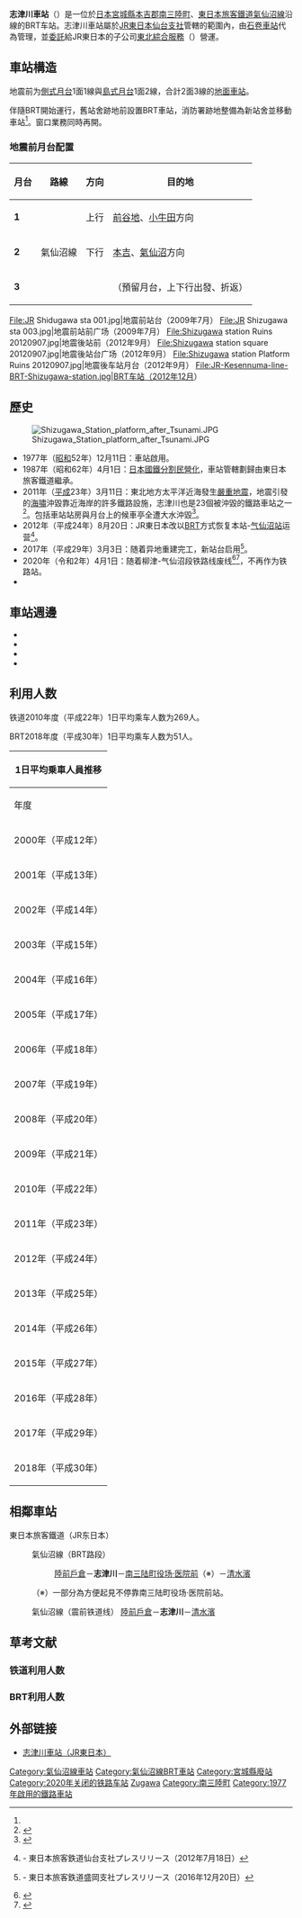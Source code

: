 {{NoteTA|1 = zh:志津川車站; zh-cn:志津川站; zh-tw:志津川車站; zh-hk:志津川站; }}
{{日本車站資訊
| 公司色 = green
| 文字色 = 
| 站名 = 志津川車站
| 圖片 = JR East BRT Shizugawa Station.jpg
| pxl = 275px
| 圖片說明 = BRT車站站房
| 日文原名 = 志津川
| 平假名 = しづがわ
| 羅馬拼音 = Shizugawa
| 副站名 = 
| 電報略號 = シワ
| 車站編號 = 
| 所屬公司 = [[File:JR_logo_(east).svg|22px]] [[東日本旅客鐵道|東日本旅客鐵道]]
| 所屬路線 = {{Color|#6600cc|■}}[[氣仙沼線|氣仙沼線]]
| 距離 = 33.7
| 起站 = [[前谷地車站|前谷地]]
| 前一站 = [[陸前戶倉車站|陸前戶倉]]
| 前一站距離 = 4.2
| 後一站距離 = 2.4
| 後一站 = [[南三陆町役场·医院前站|南三陆町役场·医院前]]
| 所在地 = [[宮城縣|宮城縣]][[本吉郡|本吉郡]][[南三陸町|南三陸町]]<br>志津川字中瀨町32-6號
| 車站構造 = 地面車站
| 月台配置 = 震前为2面3線
| 啟用年月日 = 1977年（[[昭和|昭和]]52年）12月11日
| 廢站年月日 = 
| 乘客人數 = 51
| 上下車人次 = 
| 統計年度 = 2018年
| 轉車 = 
| 備註 = [[業務委託車站|業務委託車站]]
| 全寬備註 = 
| name = 
| address = 
}}
'''志津川車站'''（{{jpn|j=志津川駅|hg=しづがわえき|rm=Shizugawa eki|f=y}}）是一位於[[日本|日本]][[宮城縣|宮城縣]][[本吉郡|本吉郡]][[南三陸町|南三陸町]]、[[東日本旅客鐵道|東日本旅客鐵道]][[氣仙沼線|氣仙沼線]]沿線的BRT车站。志津川車站屬於[[東日本旅客鐵道仙台支社|JR東日本仙台支社]]管轄的範圍內，由[[石卷車站|石卷車站]]代為管理，並[[業務委託車站|委託]]給JR東日本的子公司[[東北綜合服務|東北綜合服務]]（{{lang|ja|東北総合サービス}}）營運。

== 車站構造 ==
地震前为[[側式月台|側式月台]]1面1線與[[島式月台|島式月台]]1面2線，合計2面3線的[[地面車站|地面車站]]。

伴隨BRT開始運行，舊站舍跡地前設置BRT車站，消防署跡地整備為新站舍並移動車站<ref name="jrsendai20121126" />。窗口業務同時再開。

=== 地震前月台配置 ===
{| class=wikitable
|-
!月台!!路線!!方向!!目的地
|-
|'''1'''
|rowspan=3|{{Color|#6600cc|■}}氣仙沼線
|上行
|[[前谷地站|前谷地]]、[[小牛田站|小牛田]]方向
|-
|'''2'''
|下行
|[[本吉站_(日本)|本吉]]、[[氣仙沼站|氣仙沼]]方向
|-
|'''3'''
|
|（預留月台，上下行出發、折返）
|}
<gallery widths="200">
File:JR Shidugawa sta 001.jpg|地震前站台（2009年7月）
File:JR Shizugawa sta 003.jpg|地震前站前广场（2009年7月）
File:Shizugawa station Ruins 20120907.jpg|地震後站前（2012年9月）
File:Shizugawa station square 20120907.jpg|地震後站台广场（2012年9月）
File:Shizugawa station Platform Ruins 20120907.jpg|地震後车站月台（2012年9月）
File:JR-Kesennuma-line-BRT-Shizugawa-station.jpg|BRT车站（2012年12月）
</gallery>

== 歷史 ==
[[File:Shizugawa_Station_platform_after_Tsunami.JPG|thumb]]
*1977年（[[昭和|昭和]]52年）12月11日：車站啟用。
*1987年（昭和62年）4月1日：[[日本國鐵分割民營化|日本國鐵分割民營化]]，車站管轄劃歸由東日本旅客鐵道繼承。
* 2011年（[[平成|平成]]23年）3月11日：東北地方太平洋近海發生[[2011年日本東北地方太平洋近海地震|嚴重地震]]，地震引發的[[海嘯|海嘯]]沖毀靠近海岸的許多鐵路設施，志津川也是23個被沖毀的鐵路車站之一<ref>{{cite web |url=http://www.sankeibiz.jp/business/news/110401/bsd1104010801004-n1.htm |language=ja |title=<span lang="ja">【東日本大震災】ＪＲ東日本、太平洋沿岸の２３駅流失</span> |publisher=[[產經新聞社|產經新聞社]] |date=2011-04-01 |accessdate=2011-04-17 |deadurl=yes |archiveurl=https://web.archive.org/web/20110413050421/http://www.sankeibiz.jp/business/news/110401/bsd1104010801004-n1.htm |archivedate=2011-04-13 }}</ref>。包括車站站房與月台上的候車亭全遭大水沖毀<ref>{{cite web|url=http://mainichi.jp/select/jiken/graph/20110313/59.html |language=ja |title=<span lang="ja">東日本大震災＝３月１３日</span>（照片） |publisher=[[每日新聞|每日新聞]] |date=2011-03-13 |accessdate=2011-04-17 |archiveurl=https://archive.is/20120713123058/http://mainichi.jp/select/shakai/ |archivedate=2012-07-13 |deadurl=yes }}</ref>。
*2012年（平成24年）8月20日：JR東日本改以[[BRT|BRT]]方式恢复本站-[[氣仙沼車站|气仙沼站]]运营<ref>{{PDFlink|[https://web.archive.org/web/20130923093147/http://jr-sendai.com/wp-content/uploads/2012/08/press20120718-kesennumasen.pdf 気仙沼線における暫定的なサービス提供開始について]}} - 東日本旅客鉄道仙台支社プレスリリース（2012年7月18日）</ref>。
*2017年（平成29年）3月3日：随着{{Link-jp|南三陸さんさん商店街|南三陸さんさん商店街}}异地重建完工，新站台启用<ref name="jrmorioka20161220">{{PDFlink|[http://www.jr-morioka.com/cgi-bin/pdf/press/pdf_1482213955_1.pdf 気仙沼線BRT「志津川駅」移転のお知らせ]}} - 東日本旅客鉄道盛岡支社プレスリリース（2016年12月20日）</ref>。
*2020年（令和2年）4月1日：随着柳津-气仙沼段铁路线废线<ref>{{Cite press release|url=https://www.jreast.co.jp/press/2019/20200131_ho01.pdf|archiveurl=https://web.archive.org/web/20200204215535/https://www.jreast.co.jp/press/2019/20200131_ho01.pdf|format=PDF|language=ja|title=気仙沼線（柳津〜気仙沼間）及び大船渡線（気仙沼〜盛間）における鉄道事業の廃止の日の繰上げの届出について|publisher=東日本旅客鉄道|date=2020-01-31|accessdate=2020-02-06|archivedate=2020-02-04}}</ref><ref>{{Cite press release|url=https://wwwtb.mlit.go.jp/tohoku/sm/topics/td-haishitodoke0129.pdf|format=PDF|language=ja|title=鉄道事業の廃止の届出に係る廃止の日の繰上げについて|publisher=国土交通省東北運輸局|date=2020-01-29|accessdate=2020-02-06|archiveurl=https://web.archive.org/web/20200130104127/https://wwwtb.mlit.go.jp/tohoku/sm/topics/td-haishitodoke0129.pdf|archivedate=2020-01-30}}</ref>，不再作为铁路站。
*

== 車站週邊 ==

*{{Link-jp|宮城县志津川高等学校|宮城県志津川高等学校}}
*{{Link-jp|南三陸さんさん商店街|南三陸さんさん商店街}}
*{{Link-jp|国道45号|国道45号}}
*{{Link-jp|国道398号|国道398号}}

== 利用人数 ==
铁道2010年度（平成22年）1日平均乘车人数为269人。

BRT2018年度（平成30年）1日平均乘车人数为51人。
{| class="wikitable" style="margin: 1em 0.2em; text-align: center; font-size: 85%;"
|- style="background: #ddd;"
!colspan="4"|1日平均乗車人員推移
|-
!年度
!铁道
!BRT
!参考文献
|-
|2000年（平成12年）
|style="text-align:right;"|360
|rowspan="13" style="background-color:#ddd;"| 
|<ref group="鉄道">{{Cite web|url=http://www.jreast.co.jp/passenger/2000_04.html|title=各駅の乗車人員（2000年度）|publisher=東日本旅客鉄道|accessdate=2019-02-15|archive-url=https://web.archive.org/web/20190402072234/https://www.jreast.co.jp/passenger/2000_04.html|archive-date=2019-04-02|dead-url=yes}}</ref>
|-
|2001年（平成13年）
|style="text-align:right;"|340
|<ref group="鉄道">{{Cite web|url=http://www.jreast.co.jp/passenger/2001_04.html|title=各駅の乗車人員（2001年度）|publisher=東日本旅客鉄道|accessdate=2019-02-15|archive-url=https://web.archive.org/web/20190222204721/https://www.jreast.co.jp/passenger/2001_04.html|archive-date=2019-02-22|dead-url=yes}}</ref>
|-
|2002年（平成14年）
|style="text-align:right;"|333
|<ref group="鉄道">{{Cite web|url=http://www.jreast.co.jp/passenger/2002_04.html|title=各駅の乗車人員（2002年度）|publisher=東日本旅客鉄道|accessdate=2019-02-15|archive-url=https://web.archive.org/web/20190402072226/https://www.jreast.co.jp/passenger/2002_04.html|archive-date=2019-04-02|dead-url=yes}}</ref>
|-
|2003年（平成15年）
|style="text-align:right;"|352
|<ref group="鉄道">{{Cite web|url=http://www.jreast.co.jp/passenger/2003_04.html|title=各駅の乗車人員（2003年度）|publisher=東日本旅客鉄道|accessdate=2019-02-15|archive-url=https://web.archive.org/web/20190327101754/https://www.jreast.co.jp/passenger/2003_04.html|archive-date=2019-03-27|dead-url=yes}}</ref>
|-
|2004年（平成16年）
|style="text-align:right;"|381
|<ref group="鉄道">{{Cite web|url=http://www.jreast.co.jp/passenger/2004_04.html|title=各駅の乗車人員（2004年度）|publisher=東日本旅客鉄道|accessdate=2019-02-15|archive-url=https://web.archive.org/web/20190223074135/https://www.jreast.co.jp/passenger/2004_04.html|archive-date=2019-02-23|dead-url=yes}}</ref>
|-
|2005年（平成17年）
|style="text-align:right;"|358
|<ref group="鉄道">{{Cite web|url=http://www.jreast.co.jp/passenger/2005_04.html|title=各駅の乗車人員（2005年度）|publisher=東日本旅客鉄道|accessdate=2019-02-15|archive-url=https://web.archive.org/web/20190402070724/https://www.jreast.co.jp/passenger/2005_04.html|archive-date=2019-04-02|dead-url=yes}}</ref>
|-
|2006年（平成18年）
|style="text-align:right;"|330
|<ref group="鉄道">{{Cite web|url=http://www.jreast.co.jp/passenger/2006_04.html|title=各駅の乗車人員（2006年度）|publisher=東日本旅客鉄道|accessdate=2019-02-15|archive-url=https://web.archive.org/web/20190402072300/https://www.jreast.co.jp/passenger/2006_04.html|archive-date=2019-04-02|dead-url=yes}}</ref>
|-
|2007年（平成19年）
|style="text-align:right;"|295
|<ref group="鉄道">{{Cite web|url=http://www.jreast.co.jp/passenger/2007_04.html|title=各駅の乗車人員（2007年度）|publisher=東日本旅客鉄道|accessdate=2019-02-15|archive-url=https://web.archive.org/web/20190402070727/https://www.jreast.co.jp/passenger/2007_04.html|archive-date=2019-04-02|dead-url=yes}}</ref>
|-
|2008年（平成20年）
|style="text-align:right;"|289
|<ref group="鉄道">{{Cite web|url=http://www.jreast.co.jp/passenger/2008_04.html|title=各駅の乗車人員（2008年度）|publisher=東日本旅客鉄道|accessdate=2019-02-15|archive-url=https://web.archive.org/web/20190222204647/https://www.jreast.co.jp/passenger/2008_04.html|archive-date=2019-02-22|dead-url=yes}}</ref>
|-
|2009年（平成21年）
|style="text-align:right;"|285
|<ref group="鉄道">{{Cite web|url=http://www.jreast.co.jp/passenger/2009_04.html|title=各駅の乗車人員（2009年度）|publisher=東日本旅客鉄道|accessdate=2019-02-15|archive-date=2019-04-02|archive-url=https://web.archive.org/web/20190402070722/https://www.jreast.co.jp/passenger/2009_04.html|dead-url=no}}</ref>
|-
|2010年（平成22年）
|style="text-align:right;"|269
|<ref group="鉄道" name="passenger/2010_04" />
|-
|2011年（平成23年）
|暂停营业
| 
|-
|2012年（平成24年）
|暂停营业
| 
|-
|2013年（平成25年）
|rowspan="6" style="background-color:#ddd;"| 
|style="text-align:right;"|91
|<ref group="BRT">{{Cite web|url=http://www.jreast.co.jp/passenger/2013_brt.html|title=BRT駅別乗車人員（2013年度）|publisher=東日本旅客鉄道|accessdate=2019-02-15|archive-date=2014-10-06|archive-url=https://web.archive.org/web/20141006120946/http://www.jreast.co.jp/passenger/2013_brt.html|dead-url=no}}</ref>
|-
|2014年（平成26年）
|style="text-align:right;"|74
|<ref group="BRT">{{Cite web|url=http://www.jreast.co.jp/passenger/2014_brt.html|title=BRT駅別乗車人員（2014年度）|publisher=東日本旅客鉄道|accessdate=2019-02-15|archive-date=2020-10-08|archive-url=https://web.archive.org/web/20201008221317/https://www.jreast.co.jp/passenger/2014_brt.html|dead-url=no}}</ref>
|-
|2015年（平成27年）
|style="text-align:right;"|77
|<ref group="BRT">{{Cite web|url=http://www.jreast.co.jp/passenger/2015_brt.html|title=BRT駅別乗車人員（2015年度）|publisher=東日本旅客鉄道|accessdate=2019-02-15|archive-date=2020-06-02|archive-url=https://web.archive.org/web/20200602051339/https://www.jreast.co.jp/passenger/2015_brt.html|dead-url=no}}</ref>
|-
|2016年（平成28年）
|style="text-align:right;"|81
|<ref group="BRT">{{Cite web|url=http://www.jreast.co.jp/passenger/2016_brt.html|title=BRT駅別乗車人員（2016年度）|publisher=東日本旅客鉄道|accessdate=2019-02-15|archive-date=2020-06-02|archive-url=https://web.archive.org/web/20200602054104/https://www.jreast.co.jp/passenger/2016_brt.html|dead-url=no}}</ref>
|-
|2017年（平成29年）
|style="text-align:right;"|62
|<ref group="BRT">{{Cite web|url=http://www.jreast.co.jp/passenger/2017_brt.html|title=BRT駅別乗車人員（2017年度）|publisher=東日本旅客鉄道|accessdate=2018-07-10|archive-date=2020-08-11|archive-url=https://web.archive.org/web/20200811164551/https://www.jreast.co.jp/passenger/2017_brt.html|dead-url=no}}</ref>
|-
|2018年（平成30年）
|style="text-align:right;"|51
|<ref group="BRT" name="passenger/2018_brt" />
|}
== 相鄰車站 ==
; 東日本旅客鐵道（JR东日本）
: {{Color|#6600cc|■}}氣仙沼線（BRT路段）
::[[陸前戶倉站|陸前戶倉]]－'''志津川'''－[[南三陆町役场·医院前站|南三陆町役场·医院前]]（※）－[[清水濱站|清水濱]]
:（※）一部分為方便起見不停靠南三陆町役场·医院前站。
:{{Color|#6600cc|■}}氣仙沼線（震前铁道线）  [[陸前戶倉站|陸前戶倉]]－'''志津川'''－[[清水濱站|清水濱]]

== 草考文献==
<references/>

=== 铁道利用人数 ===
{{DEFAULTSORT:Shizugawa}}
[[Category:氣仙沼線車站|Category:氣仙沼線車站]]
[[Category:氣仙沼線BRT車站|Category:氣仙沼線BRT車站]]
[[Category:宮城縣廢站|Category:宮城縣廢站]]
[[Category:2020年关闭的铁路车站|Category:2020年关闭的铁路车站]]
[[Category:日本鐵路車站_Shi|Zugawa]]
[[Category:南三陸町|Category:南三陸町]]
[[Category:1977年啟用的鐵路車站|Category:1977年啟用的鐵路車站]]

<references group="鉄道" />

=== BRT利用人数 ===
<references group="BRT" />

== 外部链接 ==

* {{ja}}[http://www.jreast.co.jp/estation/station/info.aspx?StationCd=785 志津川車站（JR東日本）] {{Wayback|url=http://www.jreast.co.jp/estation/station/info.aspx?StationCd=785 |date=20171017052502 }}
{{氣仙沼線}}